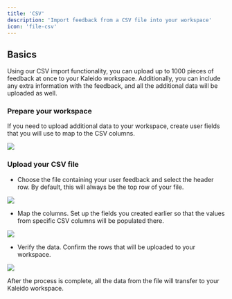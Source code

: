 ```yaml
---
title: 'CSV'
description: 'Import feedback from a CSV file into your workspace'
icon: 'file-csv'
---
```


## Basics

Using our CSV import functionality, you can upload up to 1000 pieces of feedback at once to your Kaleido workspace. Additionally, you can include any extra information with the feedback, and all the additional data will be uploaded as well.

### Prepare your workspace

If you need to upload additional data to your workspace, create user fields that you will use to map to the CSV columns.

<Frame>
  <img src="/images/csv/4.jpg" />
</Frame>

### Upload your CSV file

- Choose the file containing your user feedback and select the header row. 
By default, this will always be the top row of your file.

<Frame>
  <img src="/images/csv/1.jpg" />
</Frame>

- Map the columns. Set up the fields you created earlier so that the values from specific CSV columns will be populated there.

<Frame>
  <img src="/images/csv/2.jpg" />
</Frame>

- Verify the data. Confirm the rows that will be uploaded to your workspace.

<Frame>
  <img src="/images/csv/3.jpg" />
</Frame>

After the process is complete, all the data from the file will transfer to your Kaleido workspace.